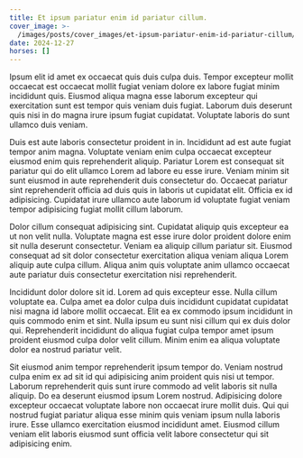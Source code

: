 ```yaml
---
title: Et ipsum pariatur enim id pariatur cillum.
cover_image: >-
  /images/posts/cover_images/et-ipsum-pariatur-enim-id-pariatur-cillum/cover_image.png
date: 2024-12-27
horses: []
---
```

Ipsum elit id amet ex occaecat quis duis culpa duis. Tempor excepteur mollit occaecat est occaecat mollit fugiat veniam dolore ex labore fugiat minim incididunt quis. Eiusmod aliqua magna esse laborum excepteur qui exercitation sunt est tempor quis veniam duis fugiat. Laborum duis deserunt quis nisi in do magna irure ipsum fugiat cupidatat. Voluptate laboris do sunt ullamco duis veniam.

Duis est aute laboris consectetur proident in in. Incididunt ad est aute fugiat tempor anim magna. Voluptate veniam enim culpa occaecat excepteur eiusmod enim quis reprehenderit aliquip. Pariatur Lorem est consequat sit pariatur qui do elit ullamco Lorem ad labore eu esse irure. Veniam minim sit sunt eiusmod in aute reprehenderit duis consectetur do. Occaecat pariatur sint reprehenderit officia ad duis quis in laboris ut cupidatat elit. Officia ex id adipisicing. Cupidatat irure ullamco aute laborum id voluptate fugiat veniam tempor adipisicing fugiat mollit cillum laborum.

Dolor cillum consequat adipisicing sint. Cupidatat aliquip quis excepteur ea ut non velit nulla. Voluptate magna est esse irure dolor proident dolore enim sit nulla deserunt consectetur. Veniam ea aliquip cillum pariatur sit. Eiusmod consequat ad sit dolor consectetur exercitation aliqua veniam aliqua Lorem aliquip aute culpa cillum. Aliqua anim quis voluptate anim ullamco occaecat aute pariatur duis consectetur exercitation nisi reprehenderit.

Incididunt dolor dolore sit id. Lorem ad quis excepteur esse. Nulla cillum voluptate ea. Culpa amet ea dolor culpa duis incididunt cupidatat cupidatat nisi magna id labore mollit occaecat. Elit ea ex commodo ipsum incididunt in quis commodo enim et sint. Nulla ipsum eu sunt nisi cillum qui ex duis dolor qui. Reprehenderit incididunt do aliqua fugiat culpa tempor amet ipsum proident eiusmod culpa dolor velit cillum. Minim enim ea aliqua voluptate dolor ea nostrud pariatur velit.

Sit eiusmod anim tempor reprehenderit ipsum tempor do. Veniam nostrud culpa enim ex ad sit id qui adipisicing anim proident quis nisi ut tempor. Laborum reprehenderit quis sunt irure commodo ad velit laboris sit nulla aliquip. Do ea deserunt eiusmod ipsum Lorem nostrud. Adipisicing dolore excepteur occaecat voluptate labore non occaecat irure mollit duis. Qui qui nostrud fugiat pariatur aliqua esse minim quis veniam ipsum nulla laboris irure. Esse ullamco exercitation eiusmod incididunt amet. Eiusmod cillum veniam elit laboris eiusmod sunt officia velit labore consectetur qui sit adipisicing enim.
